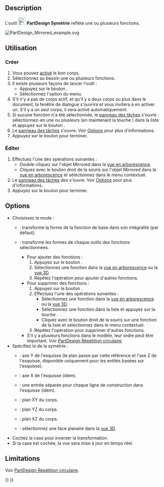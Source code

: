 <languages/>

{{Docnav/fr
|‎[[PartDesign_Thickness/fr|‎Évidement]]
|[[PartDesign_LinearPattern/fr|Répétition linéaire]]
|[[PartDesign_Workbench/fr|Atelier PartDesign]]
|IconL=PartDesign_Thickness.svg
|IconR=PartDesign_LinearPattern.svg
|IconC=Workbench_PartDesign.svg
}}

{{GuiCommand/fr
|Name=PartDesign_Mirrored
|Name/fr=PartDesign Symétrie
|MenuLocation=PartDesign → Appliquer une transformation → Symétrie
|Workbenches=[[PartDesign_Workbench/fr|PartDesign]]
|SeeAlso=[[PartDesign_MultiTransform/fr|PartDesign Transformation multiple]]
}}

==Description==

L'outil [[Image:PartDesign_Mirrored.svg|24px]] '''PartDesign Symétrie''' reflète une ou plusieurs fonctions.

[[File:PartDesign Mirrored example.svg]]
{{Caption|Une fonction poche créée à partir d'une esquisse contenant un cercle (A) est utilisée pour créer une fonction symétrie.<br>
L'axe vertical de l'esquisse (B) est utilisé pour définir le plan de symétrie.<br>
Le résultat (C) est illustré à droite.}} 

<span id="Usage"></span>
==Utilisation==

<span id="Create"></span>
===Créer===

# Vous pouvez [[PartDesign_Body/fr#Statut_actif|activé]] le bon corps.
# Sélectionnez au besoin une ou plusieurs fonctions.
# Il existe plusieurs façons de lancer l'outil :
#* Appuyez sur le bouton {{Button|[[Image:PartDesign_Mirrored.svg|16px]] [[PartDesign_Mirrored/fr|Symétrie]]}}.
#* Sélectionnez l'option {{MenuCommand|PartDesign → Appliquer une transformation → [[Image:PartDesign_Mirrored.svg|16px]] Symétrie}} du menu.
# S'il n'y a pas de corps actif, et qu'il y a deux corps ou plus dans le document, la fenêtre de dialogue {{MenuCommand|Corps actif requis}} s'ouvrira et vous invitera à en activer un. S'il y a un seul corps, il sera activé automatiquement.
# Si aucune fonction n'a été sélectionnée, le [[Task_panel/fr|panneau des tâches]] {{MenuCommand|Sélectionner une fonction}} s'ouvre : sélectionnez-en une ou plusieurs (en maintenant la touche {{KEY|Ctrl}}) dans la liste et appuyez sur le bouton {{Button|OK}}.
# Le [[Task_panel/fr|panneau des tâches]] {{MenuCommand|Paramètres de la symétrie}} s'ouvre. Voir [[#Options|Options]] pour plus d'informations.
# Appuyez sur le bouton {{Button|OK}} pour terminer.

<span id="Edit"></span>
=== Éditer ===

# Effectuez l'une des opérations suivantes :
#* Double-cliquez sur l'objet Mirrored dans la [[Tree_view/fr|vue en arborescence]].
#* Cliquez avec le bouton droit de la souris sur l'objet Mirrored dans la [[Tree_view/fr|vue en arborescence]] et sélectionnez {{MenuCommand|Modifier la symétrie}} dans le menu contextuel.
# Le [[Task_panel/fr|panneau des tâches]] des {{MenuCommand|Paramètres de la symétrie}} s'ouvre. Voir [[#Options|Options]] pour plus d'informations.
# Appuyez sur le bouton {{Button|OK}} pour terminer.

<span id="Options"></span>
== Options==

* Choisissez le mode :
** {{MenuCommand|Transformer le corps}} : transforme la forme de la fonction de base dans son intégralité (par défaut). {{Version/fr|1.0}}
** {{MenuCommand|Transformer les formes des outils}} : transforme les formes de chaque outils des fonctions sélectionnées.
*** Pour ajouter des fonctions :
***# Appuyez sur le bouton {{Button|Ajouter une fonction}}.
***# Sélectionnez une fonction dans la [[Tree_view/fr|vue en arborescence]] ou la [[3D_view/fr|vue 3D]].
***# Répétez l'opération pour ajouter d'autres fonctions.
*** Pour supprimer des fonctions :
***# Appuyez sur le bouton {{Button|Supprimer une fonction}}.
***# Effectuez l'une des opérations suivantes :
***#* Sélectionnez une fonction dans la [[Tree_view/fr|vue en arborescence]] ou la [[3D_view/fr|vue 3D]].
***#* Sélectionnez une fonction dans la liste et appuyez sur la touche {{KEY|Suppr}}.
***#* Cliquez avec le bouton droit de la souris sur une fonction de la liste et sélectionnez {{MenuCommand|Supprimer}} dans le menu contextuel.
***# Répétez l'opération pour supprimer d'autres fonctions.
*** S'il y a plusieurs fonctions dans le modèle, leur ordre peut être important. Voir [[PartDesign_PolarPattern/fr#Organiser_les_fonctions|PartDesign Répétition circulaire]].
* Spécifiez le {{MenuCommand|Plan}} de la symétrie :
** {{MenuCommand|Axe vertical de l'esquisse}} : axe Y de l'esquisse (le plan passe par cette référence et l'axe Z de l'esquisse, disponible uniquement pour les entités basées sur l'esquisse).
** {{MenuCommand|Axe horizontal de l'esquisse}} : axe X de l'esquisse (idem).
** {{MenuCommand|Ligne de construction #}} : une entrée séparée pour chaque ligne de construction dans l'esquisse (idem).
** {{MenuCommand|Plan XY}} : plan XY du corps.
** {{MenuCommand|Plan YZ}} : plan YZ du corps.
** {{MenuCommand|Plan XZ}} : plan XZ du corps.
** {{MenuCommand|Sélectionner une référence...}} : sélectionnez une face planaire dans la [[3D_view/fr|vue 3D]].
* Cochez la case {{MenuCommand|Inverser la direction}} pour inverser la transformation.
* Si la case {{MenuCommand|Mettre à jour la vue}} est cochée, la vue sera mise à jour en temps réel.

==Limitations==

Voir [[PartDesign_PolarPattern/fr#Limitations|PartDesign Répétition circulaire]].


{{Docnav/fr
|‎[[PartDesign_Thickness/fr|‎Évidement]]
|[[PartDesign_LinearPattern/fr|Répétition linéaire]]
|[[PartDesign_Workbench/fr|Atelier PartDesign]]
|IconL=PartDesign_Thickness.svg
|IconR=PartDesign_LinearPattern.svg
|IconC=Workbench_PartDesign.svg
}}

{{PartDesign Tools navi{{#translation:}}}}
{{Userdocnavi{{#translation:}}}}